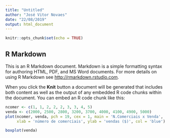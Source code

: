```yaml
---
title: "Untitled"
author: "José Vitor Novaes"
date: "22/08/2019"
output: html_document
---
```


```r
knitr::opts_chunk$set(echo = TRUE)
```

## R Markdown

This is an R Markdown document. Markdown is a simple formatting syntax for authoring HTML, PDF, and MS Word documents. For more details on using R Markdown see <http://rmarkdown.rstudio.com>.

When you click the **Knit** button a document will be generated that includes both content as well as the output of any embedded R code chunks within the document. You can embed an R code chunk like this:

```r
ncomer <- c(1, 1, 2, 2, 2, 3, 3, 4, 5)
venda <- c(2000, 2500, 2800, 3200, 3700, 4000, 4100, 4900, 5000)
plot(ncomer, venda, pch = 19, cex = 1, main = 'N.Comerciais x Venda', 
     xlab = 'número de comerciais', ylab = 'vendas ($)', col = 'blue')

boxplot(venda)

```
